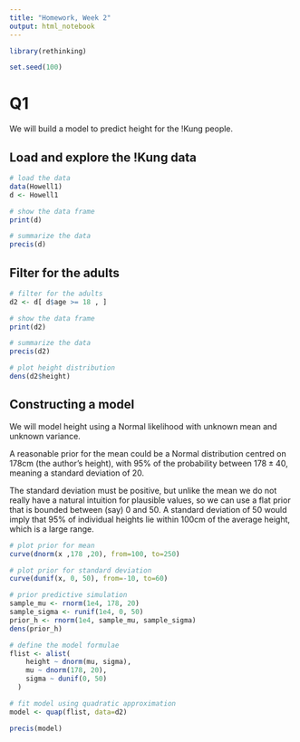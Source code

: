```yaml
---
title: "Homework, Week 2"
output: html_notebook
---
```


```r
library(rethinking)

set.seed(100)
```

# Q1

We will build a model to predict height for the !Kung people.

## Load and explore the !Kung data

```r
# load the data
data(Howell1)
d <- Howell1

# show the data frame 
print(d)

# summarize the data
precis(d)
```
## Filter for the adults

```r
# filter for the adults
d2 <- d[ d$age >= 18 , ]

# show the data frame
print(d2)

# summarize the data
precis(d2)
```

```r
# plot height distribution
dens(d2$height)
```

## Constructing a model

We will model height using a Normal likelihood with unknown mean and unknown variance.

A reasonable prior for the mean could be a Normal distribution centred on 178cm (the author's height), with 95% of the probability between $178 \pm 40$, meaning a standard deviation of 20.

The standard deviation must be positive, but unlike the mean we do not really have a natural intuition for plausible values, so we can use a flat prior that is bounded between (say) 0 and 50. A standard deviation of 50 would imply that 95% of individual heights lie within 100cm of the average height, which is a large range.

```r
# plot prior for mean
curve(dnorm(x ,178 ,20), from=100, to=250)

# plot prior for standard deviation
curve(dunif(x, 0, 50), from=-10, to=60)
```

```r
# prior predictive simulation
sample_mu <- rnorm(1e4, 178, 20)
sample_sigma <- runif(1e4, 0, 50)
prior_h <- rnorm(1e4, sample_mu, sample_sigma)
dens(prior_h)
```

```r
# define the model formulae
flist <- alist(
    height ~ dnorm(mu, sigma),
    mu ~ dnorm(178, 20),
    sigma ~ dunif(0, 50)
  )

# fit model using quadratic approximation
model <- quap(flist, data=d2)

precis(model)
```

```r

```
